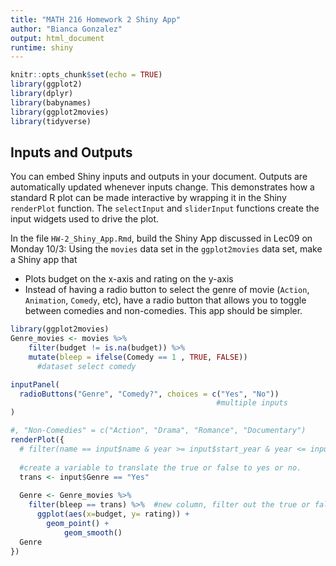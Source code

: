 ```yaml
---
title: "MATH 216 Homework 2 Shiny App"
author: "Bianca Gonzalez"
output: html_document
runtime: shiny
---
```


```r
knitr::opts_chunk$set(echo = TRUE)
library(ggplot2)
library(dplyr)
library(babynames)
library(ggplot2movies)
library(tidyverse)

```


## Inputs and Outputs

You can embed Shiny inputs and outputs in your document. Outputs are automatically updated whenever inputs change.  This demonstrates how a standard R plot can be made interactive by wrapping it in the Shiny `renderPlot` function. The `selectInput` and `sliderInput` functions create the input widgets used to drive the plot.


In the file `HW-2_Shiny_App.Rmd`, build the Shiny App discussed in Lec09 on
Monday 10/3: Using the `movies` data set in the `ggplot2movies` data set, make a
Shiny app that

* Plots budget on the x-axis and rating on the y-axis
* Instead of having a radio button to select the genre of movie (`Action`,
`Animation`, `Comedy`, etc), have a radio button that allows you to toggle
between comedies and non-comedies. This app should be simpler.

```r

library(ggplot2movies)
Genre_movies <- movies %>% 
    filter(budget != is.na(budget)) %>% 
    mutate(bleep = ifelse(Comedy == 1 , TRUE, FALSE))
      #dataset select comedy

inputPanel(
  radioButtons("Genre", "Comedy?", choices = c("Yes", "No"))
                                              #multiple inputs 
)

#, "Non-Comedies" = c("Action", "Drama", "Romance", "Documentary")
renderPlot({
  # filter(name == input$name & year >= input$start_year & year <= input$end_year )
  
  #create a variable to translate the true or false to yes or no.
  trans <- input$Genre == "Yes"
  
  Genre <- Genre_movies %>% 
    filter(bleep == trans) %>%  #new column, filter out the true or false options
      ggplot(aes(x=budget, y= rating)) + 
        geom_point() +
            geom_smooth()
  Genre
})
```
